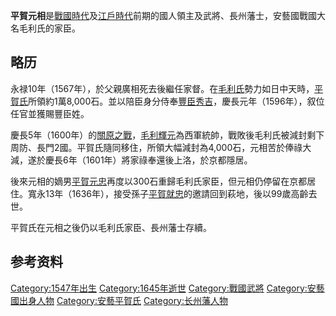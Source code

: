 {{dead end|time=2016-11-28T08:15:26+00:00}}
{{unreferenced|time=2016-11-28T03:47:10+00:00}}
'''平賀元相'''是[[战国时代_(日本)|戰國時代]]及[[江户时代|江戶時代]]前期的國人領主及武將、長州藩士，安藝國戰國大名毛利氏的家臣。
==略历==
永禄10年（1567年），於父親廣相死去後繼任家督。在[[毛利氏|毛利氏]]勢力如日中天時，[[平賀氏|平賀氏]]所領約1萬8,000石。並以陪臣身分侍奉[[豐臣秀吉|豐臣秀吉]]，慶長元年（1596年），叙位任官並獲賜豐臣姓。

慶長5年（1600年）的[[關原之戰|關原之戰]]，[[毛利輝元|毛利輝元]]為西軍統帥，戰敗後毛利氏被減封剩下周防、長門2國。平賀氏隨同移住，所領大幅減封為4,000石，元相苦於俸祿大減，遂於慶長6年（1601年）將家祿奉還後上洛，於京都隱居。

後來元相的嫡男[[平賀元忠|平賀元忠]]再度以300石重歸毛利氏家臣，但元相仍停留在京都居住。寬永13年（1636年），接受孫子[[平賀就忠|平賀就忠]]的邀請回到萩地，後以99歲高齡去世。

平賀氏在元相之後仍以毛利氏家臣、長州藩士存續。

==参考资料==
{{reflist}}

[[Category:1547年出生|Category:1547年出生]]
[[Category:1645年逝世|Category:1645年逝世]]
[[Category:戰國武將|Category:戰國武將]]
[[Category:安藝國出身人物|Category:安藝國出身人物]]
[[Category:安藝平賀氏|Category:安藝平賀氏]]
[[Category:长州藩人物|Category:长州藩人物]]